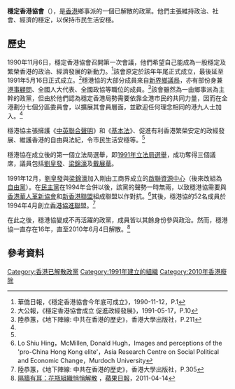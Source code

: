 {{香港政黨表
|中文名稱=穩定香港協會
|英文名稱=Federation for the Stability<br>of Hong Kong
|黨徽文件名 =Federation_for_the_Stability_of_Hong_Kong.svg
|色彩編碼=#D83467
|主席=[[陳日新_(香港)|陳日新]]
|頭銜1=副主席
|姓名1={{nowrap|[[劉皇發|劉皇發]]、[[張人龍|張人龍]]、[[李連生_(香港)|李連生]]、}}<br>[[劉森波|劉森波]]
|創立=1991年5月16日
|解散=2010年6月4日
|總部= 
|黨員人數=125人（1991）
|政治派系= [[建制派_(香港)|建制派]]
|政治組織=
|意識形態= [[保守主義|保守主義]]
|政治立场= [[中間偏右|中間偏右]]
}}
'''穩定香港協會'''（{{lang-en|Federation for the Stability of Hong Kong}}），是[[香港|香港]]鄉事派的一個已解散的政黨。他們主張維持政治、社會、經濟的穩定，以保持市民生活安穩。

== 歷史 ==
1990年11月6日，穩定香港協會召開第一次會議，他們希望自己能成為一股穩定及繁榮香港的政治、經濟發展的新動力。<ref>華僑日報，《穩定香港協會今年底可成立》，1990-11-12，P.1</ref>該會原定於該年年尾正式成立，最後延至1991年5月16日正式成立。<ref name="DK">大公報，《穩定香港協會成立 促進政經發展》，1991-05-17，P.10</ref>穩港協的大部分成員來自[[新界鄉議局|新界鄉議局]]，亦有部份身兼[[港事顧問|港事顧問]]、全國人大代表、全國政協等職位的成員。<ref>陸恭蕙，《地下陣線: 中共在香港的歷史》，香港大學出版社，P.211</ref>該會雖然為一由鄉事派為主幹的政黨，但由於他們認為穩定香港局勢需要依靠全港市民的共同力量，因而在全港劃分七個分區委員會，以擴展其會員層面，並歡迎任何理念相同的港九人士加入。<ref name="DK" />

穩港協主張擁護《[[中英聯合聲明|中英聯合聲明]]》和《[[基本法|基本法]]》、促進有利香港繁榮安定的政經發展、維護香港的自由與法紀，令市民生活安穩等。<ref name="DK" />

穩港協在成立後的第一個立法局選舉，即[[1991年香港立法局選舉|1991年立法局選舉]]，成功奪得三個議席，議員包括[[劉皇發|劉皇發]]、[[梁錦濠|梁錦濠]]及[[戴展華|戴展華]]。

1991年12月，[[劉皇發|劉皇發]]與[[梁錦濠|梁錦濠]]加入剛由工商界成立的[[啟聯資源中心|啟聯資源中心]]（後來改組為[[自由黨_(香港)|自由黨]]）。在[[民主黨_(香港)|民主黨]]在1994年合併以後，該黨的聲勢一時無兩，以致穩港協需要與[[香港華人革新協會|香港華人革新協會]]和[[新香港聯盟|新香港聯盟]]組成聯盟以作對抗。<ref>Lo Shiu Hing，McMillen, Donald Hugh，Images and perceptions of the 'pro-China Hong Kong elite'，Asia Research Centre on Social Political and Economic Change，Murdoch University</ref>其後，穩港協的52名成員於1994年4月創立[[香港協進聯盟|香港協進聯盟]]。<ref>陸恭蕙，《地下陣線: 中共在香港的歷史》，香港大學出版社，P.305</ref>

在此之後，穩港協變成不再活躍的政黨，成員皆以其餘身份參與政治。然而，穩港協一直存在16年，直至2010年6月4日解散。<ref>[http://hk.apple.nextmedia.com/news/art/20110414/15166091 隔牆有耳：花瓶組織悄悄解散] {{Wayback|url=http://hk.apple.nextmedia.com/news/art/20110414/15166091 |date=20170523084954 }}，[[蘋果日報_(香港)|蘋果日報]]，2011-04-14</ref>

== 參考資料 ==
{{reflist}}

{{香港政黨}}

[[Category:香港已解散政黨|Category:香港已解散政黨]]
[[Category:1991年建立的組織|Category:1991年建立的組織]]
[[Category:2010年香港廢除|Category:2010年香港廢除]]